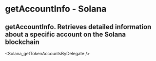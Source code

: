 # getAccountInfo - Solana

## getAccountInfo.  Retrieves detailed information about a specific account on the Solana blockchain


<Solana_getTokenAccountsByDelegate />

